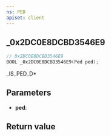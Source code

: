 ```yaml
---
ns: PED
apiset: client
---
```

## _0x2DC0E8DCBD3546E9

```c
// 0x2DC0E8DCBD3546E9
BOOL _0x2DC0E8DCBD3546E9(Ped ped);
```

_IS_PED_D*

## Parameters
* **ped**:

## Return value